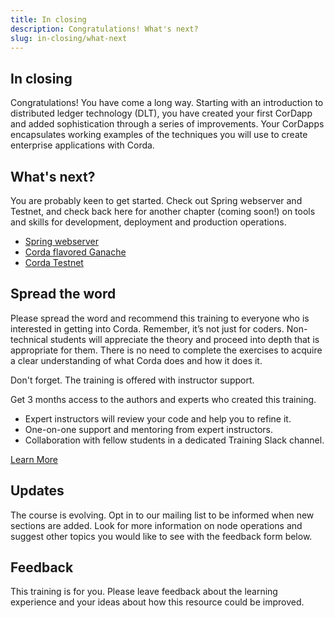 ```yaml
---
title: In closing
description: Congratulations! What's next?
slug: in-closing/what-next
---
```



## In closing

Congratulations! You have come a long way. Starting with an introduction to distributed ledger technology (DLT), you have created your first CorDapp and added sophistication through a series of improvements. Your CorDapps encapsulates working examples of the techniques you will use to create enterprise applications with Corda.

## What's next?

You are probably keen to get started. Check out Spring webserver and Testnet, and check back here for another chapter (coming soon!) on tools and skills for development, deployment and production operations. 

- [Spring webserver](https://github.com/corda/samples-java/tree/master/Basic/spring-webserver)
- [Corda flavored Ganache](https://blog.b9lab.com/cordacon-2019-highlights-truffles-corda-flavored-ganache-b83bf00f7c29)
- [Corda Testnet](https://docs.corda.net/docs/corda-os/4.4/corda-testnet-intro.html)

## Spread the word

Please spread the word and recommend this training to everyone who is interested in getting into Corda. Remember, it’s not just for coders. Non-technical students will appreciate the theory and proceed into depth that is appropriate for them. There is no need to complete the exercises to acquire a clear understanding of what Corda does and how it does it.

Don't forget. The training is offered with instructor support.

<HighlightBox type="support">

Get 3 months access to the authors and experts who created this training.

* Expert instructors will review your code and help you to refine it.
* One-on-one support and mentoring from expert instructors.
* Collaboration with fellow students in a dedicated Training Slack channel.

<div class="cta-wrapper">
<a href="/in-closing/get-paid-support/" class="cta-button">Learn More</a>
</div>
</HighlightBox>

## Updates

The course is evolving. Opt in to our mailing list to be informed when new sections are added. Look for more information on node operations and suggest other topics you would like to see with the feedback form below.

<!-- TODO: Possibility of gathering email addresses for opt-in contacts? -->

## Feedback

This training is for you. Please leave feedback about the learning experience and your ideas about how this resource could be improved.

<!-- TODO: form -->
